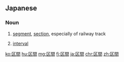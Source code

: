 ==Japanese==
{{ja-kanjitab|く|かん|yomi=o}}

===Noun===
{{ja-noun|くかん|kyu=區間}}

# [[segment]], [[section]], especially of railway track
# {{lb|ja|math|sort=くかん}} [[interval]]

[[ko:区間]]
[[hu:区間]]
[[mg:区間]]
[[fj:区間]]
[[ja:区間]]
[[chr:区間]]
[[zh:区間]]